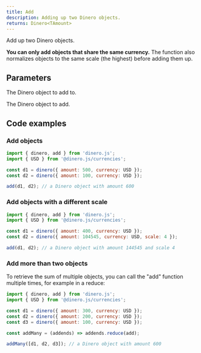 ```yaml
---
title: Add
description: Adding up two Dinero objects.
returns: Dinero<TAmount>
---
```


Add up two Dinero objects.

**You can only add objects that share the same currency.** The function also normalizes objects to the same scale (the highest) before adding them up.

## Parameters

<Parameters>

<Parameter name="augend" type="Dinero<TAmount>" required={true}>

The Dinero object to add to.

</Parameter>

<Parameter name="addend" type="Dinero<TAmount>" required={true}>

The Dinero object to add.

</Parameter>

</Parameters>

## Code examples

### Add objects

```js
import { dinero, add } from 'dinero.js';
import { USD } from '@dinero.js/currencies';

const d1 = dinero({ amount: 500, currency: USD });
const d2 = dinero({ amount: 100, currency: USD });

add(d1, d2); // a Dinero object with amount 600
```

### Add objects with a different scale

```js
import { dinero, add } from 'dinero.js';
import { USD } from '@dinero.js/currencies';

const d1 = dinero({ amount: 400, currency: USD });
const d2 = dinero({ amount: 104545, currency: USD, scale: 4 });

add(d1, d2); // a Dinero object with amount 144545 and scale 4
```

### Add more than two objects
  
To retrieve the sum of multiple objects, you can call the "add" function multiple times, for example in a reduce:

```js
import { dinero, add } from 'dinero.js';
import { USD } from '@dinero.js/currencies';

const d1 = dinero({ amount: 300, currency: USD });
const d2 = dinero({ amount: 200, currency: USD });
const d3 = dinero({ amount: 100, currency: USD });

const addMany = (addends) => addends.reduce(add);

addMany([d1, d2, d3]); // a Dinero object with amount 600
```
